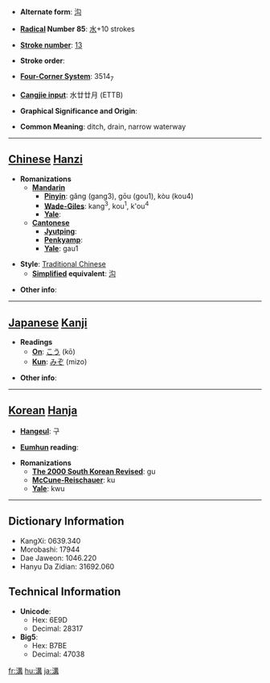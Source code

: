* '''Alternate form''': [[沟]]

* '''[[Wiktionary:Chinese radical index| Radical]] Number 85''': [[Wiktionary:Chinese radical index 水|水]]+10 strokes

* '''[[Wiktionary:Chinese total strokes index|Stroke number]]''': [[Wiktionary:Chinese total strokes index 13|13]]

* '''Stroke order''': 

* '''[[Wiktionary:Chinese four corner index|Four-Corner System]]''': 3514<sub>7</sub>

* '''[[Wiktionary:Chinese Cangjie index|Cangjie input]]''': 水廿廿月 (ETTB)

* '''Graphical Significance and Origin''': 

* '''Common Meaning''': ditch, drain, narrow waterway

----

== [[Chinese]] [[Hanzi]] ==

* '''Romanizations'''
** '''[[Mandarin]]'''
*** '''[[Pinyin]]''': gǎng (gang3), gōu (gou1), kòu (kou4)
*** '''[[Wade-Giles]]''': kang<sup>3</sup>, kou<sup>1</sup>, k'ou<sup>4</sup>
*** '''[[Yale]]''': 
** '''[[Cantonese]]'''
*** '''[[Jyutping]]''':
*** '''[[Penkyamp]]''': 
*** '''[[Yale]]''': gau1

* '''Style''': [[Traditional Chinese]] 
** '''[[Simplified Chinese|Simplified]] equivalent''': [[沟]]

* '''Other info''': 

----

== [[Japanese]] [[Kanji]] ==

* '''Readings'''
** '''[[On]]''': [[こう]] (kō)
** '''[[Kun]]''': [[みぞ]] (mizo)

* '''Other info''':  

----

== [[Korean]] [[Hanja]] ==

* '''[[Hangeul]]''': 구

* '''[[Eumhun]] reading''': 

* '''Romanizations'''
** '''[[The 2000 South Korean Revised Romanization|The 2000 South Korean Revised]]''': gu
** '''[[McCune-Reischauer]]''': ku
** '''[[Yale]]''': kwu

----

== Dictionary Information ==

* KangXi: 0639.340
* Morobashi: 17944
* Dae Jaweon: 1046.220
* Hanyu Da Zidian: 31692.060

== Technical Information ==

* '''Unicode''':
** Hex: 6E9D
** Decimal: 28317
* '''Big5''':
** Hex: B7BE
** Decimal: 47038

[[fr:溝]]
[[hu:溝]]
[[ja:溝]]